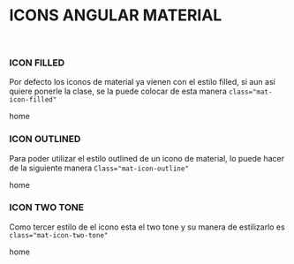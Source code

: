 
<Meta title="Clases/icon" />
<style>
  {`
  .outlined{
    display:flex;
    flex-direction:column;
    gap:8px;
  }
  .img-desing{
    width:40%;
  }
  .small{
    font-size:16px;
    height:16px;
    width:16px;
  }
  .medium{
    font-size:20px;
    height:20px;
    width:20px;
  }
  .large{
    font-size:33px;
    height:33px;
    width:33px;
  }
  #icon-outlined{
    margin-block:8px !important;
  }
  .icons{
    display:flex;
    align-items:center;
  }
`}
</style>

# ICONS ANGULAR MATERIAL

<br />

### ICON FILLED

Por defecto los iconos de material ya vienen con el estilo filled,
si aun así quiere ponerle la clase, se la puede colocar de esta manera `class="mat-icon-filled"`

<Canvas>
  <mat-icon class="material-icons-two-tone mat-icon-filled">home</mat-icon>
</Canvas>

### ICON OUTLINED

Para poder utilizar el estilo outlined de un icono de material, lo puede hacer de la siguiente manera
`Class="mat-icon-outline"`

<Canvas>
  <mat-icon class="material-icons-two-tone mat-icon-outlined">home</mat-icon>
</Canvas>

### ICON TWO TONE

Como tercer estilo de el icono esta el two tone y su manera de estilizarlo es `class="mat-icon-two-tone"`

<Canvas>
  <mat-icon class="material-icons-two-tone mat-icon-two-tone">home</mat-icon>
</Canvas>
